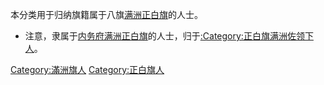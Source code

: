 本分类用于归纳旗籍属于八旗[[满洲正白旗|满洲正白旗]]的人士。

*注意，隶属于[[内务府满洲正白旗|内务府满洲正白旗]]的人士，归于[[:Category:正白旗满洲佐领下人|:Category:正白旗满洲佐领下人]]。

[[Category:滿洲旗人|Category:滿洲旗人]]
[[Category:正白旗人|Category:正白旗人]]